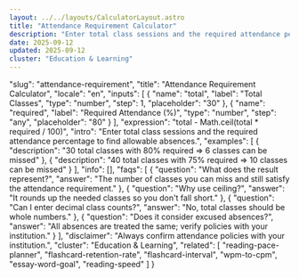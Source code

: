 ```yaml
---
layout: ../../layouts/CalculatorLayout.astro
title: "Attendance Requirement Calculator"
description: "Enter total class sessions and the required attendance percentage to find allowable absences."
date: 2025-09-12
updated: 2025-09-12
cluster: "Education & Learning"
---
```


  "slug": "attendance-requirement",
  "title": "Attendance Requirement Calculator",
  "locale": "en",
  "inputs": [
    {
      "name": "total",
      "label": "Total Classes",
      "type": "number",
      "step": 1,
      "placeholder": "30"
    },
    {
      "name": "required",
      "label": "Required Attendance (%)",
      "type": "number",
      "step": "any",
      "placeholder": "80"
    }
  ],
  "expression": "total - Math.ceil(total * required / 100)",
  "intro": "Enter total class sessions and the required attendance percentage to find allowable absences.",
  "examples": [
    {
      "description": "30 total classes with 80% required ⇒ 6 classes can be missed"
    },
    {
      "description": "40 total classes with 75% required ⇒ 10 classes can be missed"
    }
  ],
  "info": [],
  "faqs": [
    {
      "question": "What does the result represent?",
      "answer": "The number of classes you can miss and still satisfy the attendance requirement."
    },
    {
      "question": "Why use ceiling?",
      "answer": "It rounds up the needed classes so you don't fall short."
    },
    {
      "question": "Can I enter decimal class counts?",
      "answer": "No, total classes should be whole numbers."
    },
    {
      "question": "Does it consider excused absences?",
      "answer": "All absences are treated the same; verify policies with your institution."
    }
  ],
  "disclaimer": "Always confirm attendance policies with your institution.",
  "cluster": "Education & Learning",
  "related": [
    "reading-pace-planner",
    "flashcard-retention-rate",
    "flashcard-interval",
    "wpm-to-cpm",
    "essay-word-goal",
    "reading-speed"
  ]
}

<Calculator schema={schema} />
